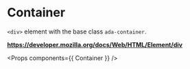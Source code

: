 <!-- Packages -->

<!-- Components -->

<!-- Metadata -->
<Meta title='Atoms/Container' component={Container} />

# Container

`<div>` element with the base class `ada-container`.

**https://developer.mozilla.org/docs/Web/HTML/Element/div**

<Props components={{ Container }} />